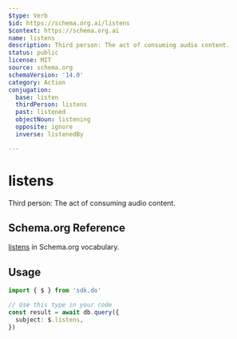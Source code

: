 ```yaml
---
$type: Verb
$id: https://schema.org.ai/listens
$context: https://schema.org.ai
name: listens
description: Third person: The act of consuming audio content.
status: public
license: MIT
source: schema.org
schemaVersion: '14.0'
category: Action
conjugation:
  base: listen
  thirdPerson: listens
  past: listened
  objectNoun: listening
  opposite: ignore
  inverse: listenedBy

---
```


# listens

Third person: The act of consuming audio content.

## Schema.org Reference

[listens](https://schema.org/ListenAction) in Schema.org vocabulary.

## Usage

```typescript
import { $ } from 'sdk.do'

// Use this type in your code
const result = await db.query({
  subject: $.listens,
})
```
